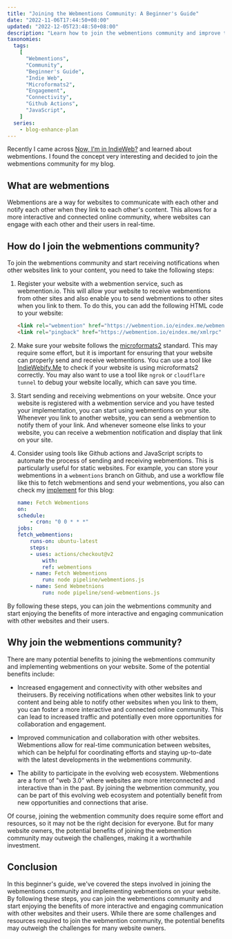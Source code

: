 ```yaml
---
title: "Joining the Webmentions Community: A Beginner's Guide"
date: "2022-11-06T17:44:50+08:00"
updated: "2022-12-05T23:48:50+08:00"
description: "Learn how to join the webmentions community and improve the interactivity and engagement of your blog with other websites and their users."
taxonomies:
  tags:
    [
      "Webmentions",
      "Community",
      "Beginner's Guide",
      "Indie Web",
      "Microformats2",
      "Engagement",
      "Connectivity",
      "Github Actions",
      "JavaScript",
    ]
  series:
    - blog-enhance-plan
---
```


Recently I came across [Now, I'm in IndieWeb?](https://www.owenyoung.com/en/blog/indieweb/) and learned about webmentions. I found the concept very interesting and decided to join the webmentions community for my blog.

<more />

## What are webmentions

Webmentions are a way for websites to communicate with each other and notify each other when they link to each other's content. This allows for a more interactive and connected online community, where websites can engage with each other and their users in real-time.

## How do I join the webmentions community?

To join the webmentions community and start receiving notifications when other websites link to your content, you need to take the following steps:

1. Register your website with a webmention service, such as webmention.io. This will allow your website to receive webmentions from other sites and also enable you to send webmentions to other sites when you link to them. To do this, you can add the following HTML code to your website:

   ```html
   <link rel="webmention" href="https://webmention.io/eindex.me/webmention" />
   <link rel="pingback" href="https://webmention.io/eindex.me/xmlrpc" />
   ```

2. Make sure your website follows the [microformats2](https://microformats.org/) standard. This may require some effort, but it is important for ensuring that your website can properly send and receive webmentions. You can use a tool like [IndieWebify.Me](https://indiewebify.me/) to check if your website is using microformats2 correctly. You may also want to use a tool like `ngrok` or `cloudflare tunnel` to debug your website locally, which can save you time.

3. Start sending and receiving webmentions on your website. Once your website is registered with a webmention service and you have tested your implementation, you can start using webmentions on your site. Whenever you link to another website, you can send a webmention to notify them of your link. And whenever someone else links to your website, you can receive a webmention notification and display that link on your site.

4. Consider using tools like Github actions and JavaScript scripts to automate the process of sending and receiving webmentions. This is particularly useful for static websites. For example, you can store your webmentions in a `webmentions` branch on Github, and use a workflow file like this to fetch webmentions and send your webmentions, you also can check my [implement](https://github.com/EINDEX/blog/blob/main/.github/workflows/fetch-webmentions.yaml) for this blog:

   ```yaml
   name: Fetch Webmentions
   on:
   schedule:
       - cron: "0 0 * * *"
   jobs:
   fetch_webmentions:
       runs-on: ubuntu-latest
       steps:
       - uses: actions/checkout@v2
           with:
           ref: webmentions
       - name: Fetch Webmentions
           run: node pipeline/webmentions.js
       - name: Send Webmetnions
           run: node pipeline/send-webmentions.js
   ```

By following these steps, you can join the webmentions community and start enjoying the benefits of more interactive and engaging communication with other websites and their users.

## Why join the webmentions community?

There are many potential benefits to joining the webmentions community and implementing webmentions on your website. Some of the potential benefits include:

- Increased engagement and connectivity with other websites and theirusers. By receiving notifications when other websites link to your content and being able to notify other websites when you link to them, you can foster a more interactive and connected online community. This can lead to increased traffic and potentially even more opportunities for collaboration and engagement.

- Improved communication and collaboration with other websites. Webmentions allow for real-time communication between websites, which can be helpful for coordinating efforts and staying up-to-date with the latest developments in the webmentions community.

- The ability to participate in the evolving web ecosystem. Webmentions are a form of "web 3.0" where websites are more interconnected and interactive than in the past. By joining the webmention community, you can be part of this evolving web ecosystem and potentially benefit from new opportunities and connections that arise.

Of course, joining the webmention community does require some effort and resources, so it may not be the right decision for everyone. But for many website owners, the potential benefits of joining the webmention community may outweigh the challenges, making it a worthwhile investment.

## Conclusion

In this beginner's guide, we've covered the steps involved in joining the webmentions community and implementing webmentions on your website. By following these steps, you can join the webmentions community and start enjoying the benefits of more interactive and engaging communication with other websites and their users. While there are some challenges and resources required to join the webmention community, the potential benefits may outweigh the challenges for many website owners.
